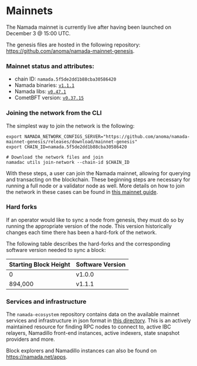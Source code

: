 # Mainnets
The Namada mainnet is currently live after having been launched on December 3 @ 15:00 UTC.

The genesis files are hosted in the following repository: https://github.com/anoma/namada-mainnet-genesis.

### Mainnet status and attributes:
- chain ID: `namada.5f5de2dd1b88cba30586420`
- Namada binaries: [`v1.1.1`](https://github.com/anoma/namada/releases/tag/v1.1.1)
- Namada libs: [`v0.47.1`](https://github.com/anoma/namada/releases/tag/libs-v0.47.1)
- CometBFT version: [`v0.37.15`](https://github.com/cometbft/cometbft/releases/tag/v0.37.15)

### Joining the network from the CLI
The simplest way to join the network is the following:
```
export NAMADA_NETWORK_CONFIGS_SERVER="https://github.com/anoma/namada-mainnet-genesis/releases/download/mainnet-genesis"
export CHAIN_ID=namada.5f5de2dd1b88cba30586420
 
# Download the network files and join
namadac utils join-network --chain-id $CHAIN_ID
```

With these steps, a user can join the Namada mainnet, allowing for querying and transacting on the blockchain.
These beginning steps are necessary for running a full node or a validator node as well.
More details on how to join the network in these cases can be found in [this mainnet guide](https://github.com/anoma/namada-mainnet-genesis/blob/main/MAINNET-GUIDE.md).

### Hard forks
If an operator would like to sync a node from genesis, they must do so by running the appropriate version of the node.
This version historically changes each time there has been a hard-fork of the network.

The following table describes the hard-forks and the corresponding software version needed to sync a block:

| Starting Block Height | Software Version |
|------------------------|------------------|
| 0            | v1.0.0          |
| 894,000      | v1.1.1          |

### Services and infrastructure

The `namada-ecosystem` repository contains data on the available mainnet services and infrastructure in json format in [this directory](https://github.com/Luminara-Hub/namada-ecosystem/tree/main/user-and-dev-tools/mainnet).
This is an actively maintained resource for finding RPC nodes to connect to, active IBC relayers, Namadillo front-end instances, active indexers, state snapshot providers and more.

Block explorers and Namadillo instances can also be found on https://namada.net/apps.
